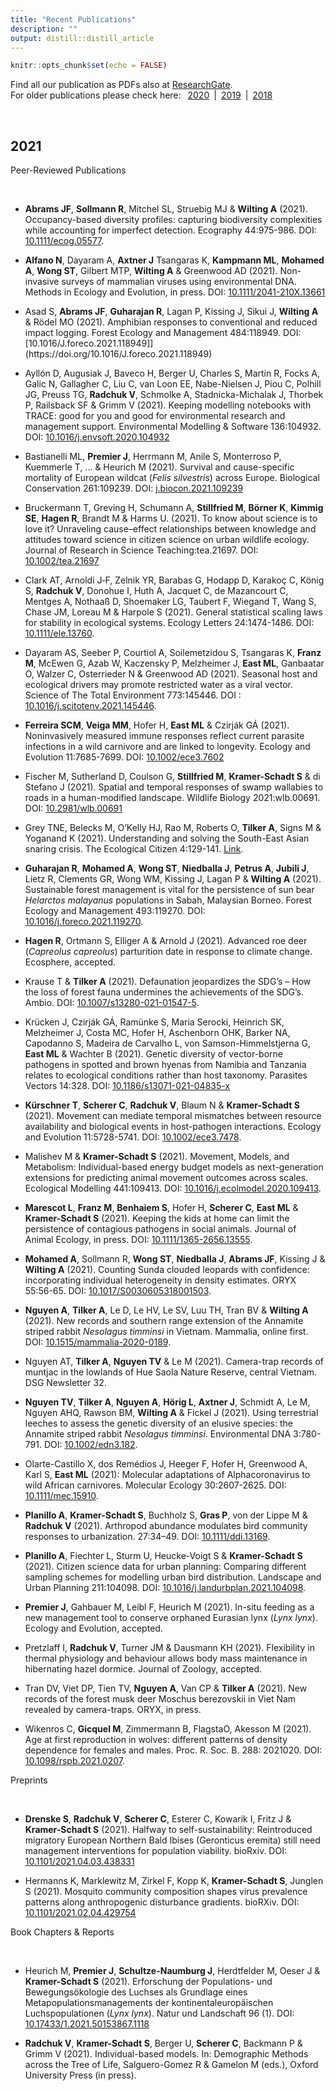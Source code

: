 ```yaml
---
title: "Recent Publications"
description: ""
output: distill::distill_article
---
```


```r
knitr::opts_chunk$set(echo = FALSE)
```

Find all our publication as PDFs also at [ResearchGate](https://www.researchgate.net/).  
For older publications please check here: &ensp;[2020](pubs-2020.html)&ensp;|&ensp;[2019](pubs-2019.html)&ensp;|&ensp;[2018](pubs-2018.html) 

<br>

## 2021

<div class='headerbox'><hbox>Peer-Reviewed Publications</hbox></div><br>

* **Abrams JF**, **Sollmann R**, Mitchel SL, Struebig MJ & **Wilting A** (2021). Occupancy-based diversity profiles: capturing biodiversity complexities while accounting for imperfect detection. Ecography 44:975-986. DOI: [10.1111/ecog.05577](https://doi.org/10.1111/ecog.0557).

* **Alfano N**, Dayaram A, **Axtner J** Tsangaras K, **Kampmann ML**, **Mohamed A**, **Wong ST**, Gilbert MTP, **Wilting A** & Greenwood AD (2021). Non-invasive surveys of mammalian viruses using environmental DNA. Methods in Ecology and Evolution, in press. DOI: [10.1111/2041-210X.13661](https://doi.org/10.1111/2041-210X.13661)

* Asad S, **Abrams JF**, **Guharajan R**, Lagan P, Kissing J, Sikui J, **Wilting A** & Rödel MO (2021). Amphibian responses to conventional and reduced impact logging. 
Forest Ecology and Management 484:118949. DOI: [10.1016/J.foreco.2021.118949]](https://doi.org/10.1016/J.foreco.2021.118949)

* Ayllón D, Augusiak J, Baveco H, Berger U, Charles S, Martin R, Focks A, Galic N, Gallagher C, Liu C, van Loon EE, Nabe-Nielsen J, Piou C, Polhill JG, Preuss TG, **Radchuk V**, Schmolke A, Stadnicka-Michalak J, Thorbek P, Railsback SF & Grimm V (2021). Keeping modelling notebooks with TRACE: good for you and good for environmental research and management support. Environmental Modelling & Software 136:104932. DOI: [10.1016/j.envsoft.2020.104932](https://doi.org/10.1016/j.envsoft.2020.104932)

* Bastianelli ML, **Premier J**, Herrmann M, Anile S, Monterroso P, Kuemmerle T, … & Heurich M (2021). Survival and cause-specific mortality of European wildcat (*Felis silvestris*) across Europe. Biological Conservation 261:109239. DOI: [j.biocon.2021.109239](https://doi.org/10.1016/j.biocon.2021.109239)

* Bruckermann T, Greving H, Schumann A, **Stillfried M**, **Börner K**, **Kimmig SE**, **Hagen R**, Brandt M & Harms U. (2021). To know about science is to love it? Unraveling cause–effect relationships between knowledge and attitudes toward science in citizen science on urban wildlife ecology. Journal of Research in Science Teaching:tea.21697. DOI: [10.1002/tea.21697](https://doi.org/10.1002/tea.21697)

* Clark AT, Arnoldi J‐F, Zelnik YR, Barabas G, Hodapp D, Karakoç C, König S, **Radchuk V**, Donohue I, Huth A, Jacquet C, de Mazancourt C, Mentges A, Nothaaß D, Shoemaker LG, Taubert F, Wiegand T, Wang S, Chase JM, Loreau M & Harpole S (2021). General statistical scaling laws for stability in ecological systems. Ecology Letters 24:1474-1486. DOI: [10.1111/ele.13760](https://doi.org/10.1111/ele.13760).

* Dayaram AS, Seeber P, Courtiol A, Soilemetzidou S, Tsangaras K, **Franz M**, McEwen G, Azab W, Kaczensky P, Melzheimer J, **East ML**, Ganbaatar O, Walzer C, Osterrieder N & Greenwood AD (2021). Seasonal host and ecological drivers may promote restricted water as a viral vector. Science of The Total Environment 773:145446. DOI : [10.1016/j.scitotenv.2021.145446](https://doi.org/10.1016/j.scitotenv.2021.145446).

* **Ferreira SCM**, **Veiga MM**, Hofer H, **East ML** & Czirják GÁ (2021). Noninvasively measured immune responses reflect current parasite infections in a wild carnivore and are linked to longevity. Ecology and Evolution 11:7685-7699. DOI: [10.1002/ece3.7602](https://doi.org/10.1002/ece3.7602)

* Fischer M, Sutherland D, Coulson G, **Stillfried M**, **Kramer-Schadt S** & di Stefano J (2021). Spatial and temporal responses of swamp wallabies to roads in a human-modified landscape. Wildlife Biology 2021:wlb.00691. DOI: [10.2981/wlb.00691](https://doi.org/10.2981/wlb.00691)

* Grey TNE, Belecks M, O’Kelly HJ, Rao M, Roberts O, **Tilker A**, Signs M & Yoganand K (2021). Understanding and solving the South-East Asian snaring crisis. The Ecological Citizen 4:129-141. [Link](https://www.ecologicalcitizen.net/article.php?t=understanding-solving-south-east-asian-snaring-crisis).

* **Guharajan R**, **Mohamed A**, **Wong ST**, **Niedballa J**, **Petrus A**, **Jubili J**, Lietz R, Clements GR, Wong WM, Kissing J, Lagan P & **Wilting A** (2021). Sustainable forest management is vital for the persistence of sun bear *Helarctos malayanus* populations in Sabah, Malaysian Borneo. Forest Ecology and Management 493:119270. DOI: [10.1016/j.foreco.2021.119270](https://doi.org/10.1016/j.foreco.2021.119270).

* **Hagen R**, Ortmann S, Elliger A & Arnold J (2021). Advanced roe deer (*Capreolus capreolus*) parturition date in response to climate change. Ecosphere, accepted.

* Krause T & **Tilker A** (2021). Defaunation jeopardizes the SDG’s – How the loss of forest fauna undermines the achievements of the SDG’s. Ambio. DOI: [10.1007/s13280-021-01547-5](https://doi.org/10.1007/s13280-021-01547-5).

* Krücken J, Czirják GÁ, Ramünke S, Maria Serocki, Heinrich SK, Melzheimer J, Costa MC, Hofer H, Aschenborn OHK, Barker NA, Capodanno S, Madeira de Carvalho L, von Samson-Himmelstjerna G, **East ML** & Wachter B (2021). Genetic diversity of vector-borne pathogens in spotted and brown hyenas from Namibia and Tanzania relates to ecological conditions rather than host taxonomy. Parasites Vectors 14:328. DOI: [10.1186/s13071-021-04835-x](https://doi.org/10.1186/s13071-021-04835-x)

* **Kürschner T**, **Scherer C**, **Radchuk V**, Blaum N & **Kramer-Schadt S** (2021). Movement can mediate temporal mismatches between resource availability and biological events in host-pathogen interactions. Ecology and Evolution 11:5728-5741. DOI: [10.1002/ece3.7478](https://doi.org/10.1002/ece3.7478).

* Malishev M & **Kramer-Schadt S** (2021). Movement, Models, and Metabolism: Individual-based energy budget models as next-generation extensions for predicting animal movement outcomes across scales. Ecological Modelling 441:109413. DOI: [10.1016/j.ecolmodel.2020.109413](https://doi.org/10.1016/j.ecolmodel.2020.109413).

* **Marescot L**, **Franz M**, **Benhaiem S**, Hofer H, **Scherer C**, **East ML** & **Kramer-Schadt S** (2021). Keeping the kids at home can limit the persistence of contagious pathogens in social animals. Journal of Animal Ecology, in press. DOI: [10.1111/1365-2656.13555](https://doi.org/10.1111/1365-2656.13555).

* **Mohamed A**, Sollmann R, **Wong ST**, **Niedballa J**, **Abrams JF**, Kissing J & **Wilting A** (2021). Counting Sunda clouded leopards with confidence: incorporating individual heterogeneity in density estimates. ORYX 55:56-65. DOI: [10.1017/S0030605318001503](https://doi.org/10.1017/S0030605318001503).

* **Nguyen A**, **Tilker A**, Le D, Le HV, Le SV, Luu TH, Tran BV & **Wilting A** (2021). New records and southern range extension of the Annamite striped rabbit *Nesolagus timminsi* in Vietnam. Mammalia, online first. DOI: [10.1515/mammalia-2020-0189](https://doi.org/10.1515/mammalia-2020-0189).

* Nguyen AT, **Tilker A**, **Nguyen TV** & Le M (2021). Camera-trap records of muntjac in the lowlands of Hue Saola Nature Reserve, central Vietnam. DSG Newsletter 32.

* **Nguyen TV**, **Tilker A**, **Nguyen A**, **Hörig L**, **Axtner J**, Schmidt A, Le M, Nguyen AHQ, Rawson BM, **Wilting A** & Fickel J (2021). Using terrestrial leeches to assess the genetic diversity of an elusive species: the Annamite striped rabbit *Nesolagus timminsi*. Environmental DNA 3:780-791. DOI: [10.1002/edn3.182](https://doi.org/10.1002/edn3.182).

* Olarte-Castillo X, dos Remédios J, Heeger F, Hofer H, Greenwood A, Karl S, **East ML** (2021): Molecular adaptations of Alphacoronavirus to wild African carnivores. Molecular Ecology 30:2607-2625. DOI: [10.1111/mec.15910](https://10.1111/mec.15910).

* **Planillo A**, **Kramer-Schadt S**, Buchholz S, **Gras P**, von der Lippe M & **Radchuk V** (2021). Arthropod abundance modulates bird community responses to urbanization. 27:34–49. DOI: [10.1111/ddi.13169](https://doi.org/10.1111/ddi.13169).

* **Planillo A**, Fiechter L, Sturm U, Heucke-Voigt S & **Kramer-Schadt S** (2021). Citizen science data for urban planning: Comparing different sampling schemes for modelling urban bird distribution. Landscape and Urban Planning 211:104098. DOI: [10.1016/j.landurbplan.2021.104098](https://doi.org/10.1016/j.landurbplan.2021.104098).

* **Premier J**, Gahbauer M, Leibl F, Heurich M (2021). In-situ feeding as a new management tool to conserve orphaned Eurasian lynx (*Lynx lynx*). Ecology and Evolution, accepted.

* Pretzlaff I, **Radchuk V**, Turner JM & Dausmann KH (2021). Flexibility in thermal physiology and behaviour allows body mass maintenance in hibernating hazel dormice. Journal of Zoology, accepted.

* Tran DV, Viet DP, Tien TV, **Nguyen A**, Van CP & **Tilker A** (2021). New records of the forest musk deer Moschus berezovskii in Viet Nam revealed by camera-traps. ORYX, in press.

* Wikenros C, **Gicquel M**, Zimmermann B, FlagstaO, Akesson M (2021). Age at first reproduction in wolves: different patterns of density dependence for females and males. Proc. R. Soc. B. 288: 2021020. DOI: [10.1098/rspb.2021.0207](https://doi.org/10.1098/rspb.2021.0207).





<div class='headerbox'><hbox>Preprints</hbox></div><br>

* **Drenske S**, **Radchuk V**, **Scherer C**, Esterer C, Kowarik I, Fritz J & **Kramer-Schadt S** (2021). Halfway to self-sustainability: Reintroduced migratory European Northern Bald Ibises (Geronticus eremita) still need management interventions for population viability. bioRxiv. DOI: [10.1101/2021.04.03.438331](https://doi.org/10.1101/2021.04.03.438331)

* Hermanns K, Marklewitz M, Zirkel F, Kopp K, **Kramer-Schadt S**, Junglen S (2021). Mosquito community composition shapes virus prevalence patterns along anthropogenic disturbance gradients. bioRXiv. DOI: [10.1101/2021.02.04.429754](https://doi.org/10.1101/2021.02.04.429754)




<div class='headerbox'><hbox>Book Chapters & Reports</hbox></div><br>

* Heurich M, **Premier J**, **Schultze-Naumburg J**, Herdtfelder M, Oeser J & **Kramer-Schadt S** (2021). Erforschung der Populations- und Bewegungsökologie des Luchses als Grundlage eines Metapopulationsmanagements der kontinentaleuropäischen Luchspopulationen (*Lynx lynx*). Natur und Landschaft 96 (1). DOI: [10.17433/1.2021.50153867.1118](https://doi.org/10.17433/1.2021.50153867.1118)

* **Radchuk V**, **Kramer-Schadt S**, Berger U, **Scherer C**, Backmann P & Grimm V (2021). Individual-based models. In: Demographic Methods across the Tree of Life, Salguero-Gomez R & Gamelon M (eds.), Oxford University Press (in press).
